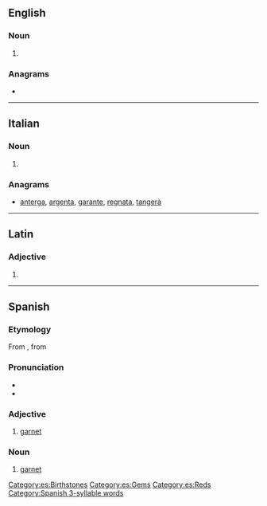 {{also|Granate}}
==English==

===Noun===
{{en-noun}}

# {{archaic form of|garnet|lang=en}}

{{Webster 1913}}

===Anagrams===
* {{l|en|tanager}}

----

==Italian==

===Noun===
{{head|it|noun plural form|g=f}}

# {{plural of|granata|lang=it}}

===Anagrams===
* [[anterga#Italian|anterga]], [[argenta#Italian|argenta]], [[garante#Italian|garante]], [[regnata#Italian|regnata]], [[tangerà#Italian|tangerà]]

----

==Latin==

===Adjective===
{{la-adj-form|granāte}}

# {{inflection of|granātus||voc|m|s|lang=la}}

----

==Spanish==
{{wikipedia|lang=es|Granate (mineral)}}

===Etymology===
From {{etyl|oc|es}} {{m|oc|granat}}, from {{etyl|ML.|es}} {{m|la|granatus}}

===Pronunciation===
* {{hyphenation|gra|na|te|lang=es}}
* {{IPA|/ɡɾa̠ˈna̠te̞/|lang=es}}

===Adjective===
{{es-adj}}

# [[garnet]]

===Noun===
{{es-noun|m}}

# [[garnet]] {{gloss|mineral, color}}

[[Category:es:Birthstones]]
[[Category:es:Gems]]
[[Category:es:Reds]]
[[Category:Spanish 3-syllable words]]